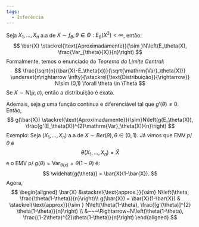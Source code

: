 ```yaml
---
tags:
  - Inferência
---
```


Seja $X_{1},\dots,X_{n}$ a.a de $X\sim f_{\theta},\theta \in \Theta : E_{\theta}(X^{2}) < \infty$, então:
$$
\bar{X} \stackrel{\text{Aproximadamente}}{\sim }N\left(E_\theta(X), \frac{Var_{\theta}{X}}{n}\right)
$$
Formalmente, temos o enunciado do *Teorema do Limite Central*:
$$
\frac{\sqrt{n}(\bar{X}-E_\theta(x))}{\sqrt{\mathrm{Var}_\theta(X)}} \underset{n\rightarrow \infty}{\stackrel{\text{Distribuição}}{\rightarrow}} N\sim (0,1) \forall \theta \in \Theta
$$
Se $X\sim N(\mu, \sigma)$, então a distribuição é exata.

Ademais, seja $g$ uma função contínua e diferenciável tal que $g'(\theta)\neq0$. Então,
$$
g(\bar{X}) \stackrel{\text{Aproximadamente}}{\sim}N\left(g(E_\theta(X)), \frac{g'(E_\theta(X))^{2}\mathrm{Var}_\theta(X)}{n}\right)
$$
Exemplo:
Seja $(X_{1},\dots,X_{n})$ a.a de $X\sim Ber(\theta), \theta \in (0,1)$. Já vimos que EMV $p/ \theta$ é $$
\bar{\theta}(X_{1},\dots,X_{n}) = \bar{X}
$$
e o EMV p/ $g(\theta) = \mathrm{Var}_{\theta(x)}= \theta(1-\theta)$ é:
$$
\widehat{g(\theta)} = \bar{X}(1-\bar{X}).
$$
Agora,
$$ \begin{aligned}
\bar{X} &\stackrel{\text{approx.}}{\sim} N\left(\theta, \frac{\theta(1-\theta)}{n}\right)\\
g(\bar{X}) = \bar{X}(1-\bar{X}) & \stackrel{\text{approx}}{\sim } N\left(\theta(1-\theta), \frac{[g'(\theta)]^{2} \theta(1-\theta)}{n}\right) \\
&~~~\Rightarrow~N\left(\theta(1-\theta), \frac{(1-2\theta)^{2}\theta(1-\theta)}{n}\right)
\end{aligned}
$$


